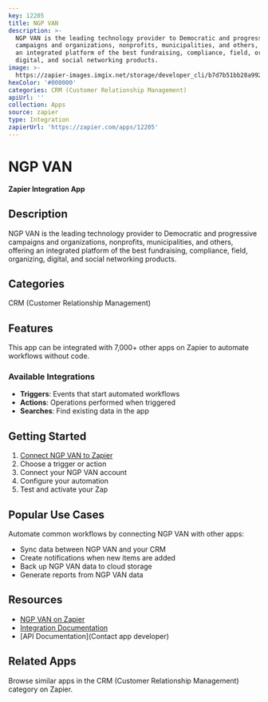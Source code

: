 ```yaml
---
key: 12205
title: NGP VAN
description: >-
  NGP VAN is the leading technology provider to Democratic and progressive
  campaigns and organizations, nonprofits, municipalities, and others, offering
  an integrated platform of the best fundraising, compliance, field, organizing,
  digital, and social networking products.
image: >-
  https://zapier-images.imgix.net/storage/developer_cli/b7d7b51bb28a9926ecbe6d49e0fc3c8b_2.png?auto=format%2Ccompress&ixlib=python-3.0.0&q=50
hexColor: '#000000'
categories: CRM (Customer Relationship Management)
apiUrl: ''
collection: Apps
source: zapier
type: Integration
zapierUrl: 'https://zapier.com/apps/12205'
---
```

# NGP VAN

**Zapier Integration App**

## Description

NGP VAN is the leading technology provider to Democratic and progressive campaigns and organizations, nonprofits, municipalities, and others, offering an integrated platform of the best fundraising, compliance, field, organizing, digital, and social networking products.

## Categories

CRM (Customer Relationship Management)

## Features

This app can be integrated with 7,000+ other apps on Zapier to automate workflows without code.

### Available Integrations

- **Triggers**: Events that start automated workflows
- **Actions**: Operations performed when triggered
- **Searches**: Find existing data in the app

## Getting Started

1. [Connect NGP VAN to Zapier](https://zapier.com/apps/12205)
2. Choose a trigger or action
3. Connect your NGP VAN account
4. Configure your automation
5. Test and activate your Zap

## Popular Use Cases

Automate common workflows by connecting NGP VAN with other apps:

- Sync data between NGP VAN and your CRM
- Create notifications when new items are added
- Back up NGP VAN data to cloud storage
- Generate reports from NGP VAN data

## Resources

- [NGP VAN on Zapier](https://zapier.com/apps/12205)
- [Integration Documentation](https://zapier.com/apps/12205/integrations)
- [API Documentation](Contact app developer)

## Related Apps

Browse similar apps in the CRM (Customer Relationship Management) category on Zapier.
